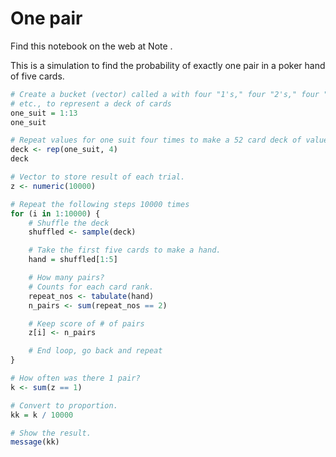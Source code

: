 # One pair


Find this notebook on the web at Note .

This is a simulation to find the probability of exactly one pair in a
poker hand of five cards.

```r
# Create a bucket (vector) called a with four "1's," four "2's," four "3's,"
# etc., to represent a deck of cards
one_suit = 1:13
one_suit
```

```r
# Repeat values for one suit four times to make a 52 card deck of values.
deck <- rep(one_suit, 4)
deck
```

```r
# Vector to store result of each trial.
z <- numeric(10000)

# Repeat the following steps 10000 times
for (i in 1:10000) {
    # Shuffle the deck
    shuffled <- sample(deck)

    # Take the first five cards to make a hand.
    hand = shuffled[1:5]

    # How many pairs?
    # Counts for each card rank.
    repeat_nos <- tabulate(hand)
    n_pairs <- sum(repeat_nos == 2)

    # Keep score of # of pairs
    z[i] <- n_pairs

    # End loop, go back and repeat
}

# How often was there 1 pair?
k <- sum(z == 1)

# Convert to proportion.
kk = k / 10000

# Show the result.
message(kk)
```
